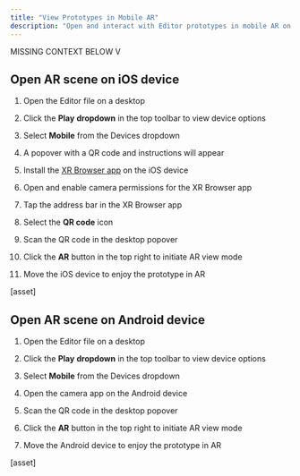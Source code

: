 ```yaml
---
title: "View Prototypes in Mobile AR"
description: "Open and interact with Editor prototypes in mobile AR on iOS or Android devices. "
---
```


MISSING CONTEXT BELOW V

<Accordion title="Anchoring scenes to the real world in mobile AR " defaultOpen={false} />

## Open AR scene on iOS device

1. Open the Editor file on a desktop

2. Click the **Play** **dropdown** in the top toolbar to view device options

3. Select **Mobile** from the Devices dropdown

4. A popover with a QR code and instructions will appear

5. Install the [XR Browser app](https://apps.apple.com/us/app/xr-browser/id1588029989) on the iOS device&#x20;

6. Open and enable camera permissions for the XR Browser app&#x20;

7. Tap the address bar in the XR Browser app&#x20;

8. Select the **QR code** icon&#x20;

9. Scan the QR code in the desktop popover

10. Click the **AR** button in the top right to initiate AR view mode

11. Move the iOS device to enjoy the prototype in AR

\[asset]

## Open AR scene on Android device

1. Open the Editor file on a desktop

2. Click the **Play** **dropdown** in the top toolbar to view device options

3. Select **Mobile** from the Devices dropdown

4. Open the camera app on the Android device

5. Scan the QR code in the desktop popover

6. Click the **AR** button in the top right to initiate AR view mode

7. Move the Android device to enjoy the prototype in AR

\[asset]